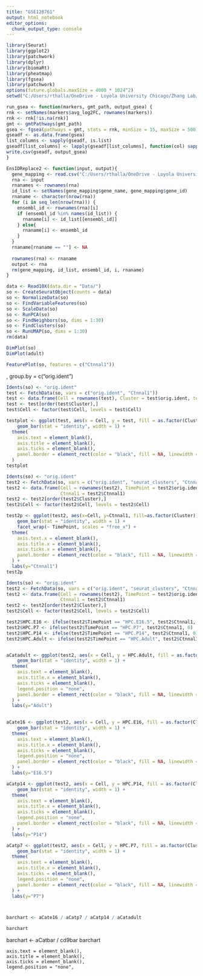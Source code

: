 ```yaml
---
title: "GSE128761"
output: html_notebook
editor_options: 
  chunk_output_type: console
---
```



```r
library(Seurat)
library(ggplot2)
library(patchwork)
library(dplyr)
library(biomaRt)
library(pheatmap)
library(fgsea)
library(patchwork)
options(future.globals.maxSize = 4000 * 1024^2)
setwd("C:/Users/rthalla/OneDrive - Loyola University Chicago/Zhang Lab/RNASeq/HPC GSE128761")

run_gsea <- function(markers, gmt_path, output_gsea) {
rnk <- setNames(markers$avg_log2FC, rownames(markers))
rnk <- rnk[!is.na(rnk)]
gmt <- gmtPathways(gmt_path)
gsea <- fgsea(pathways = gmt, stats = rnk, minSize = 15, maxSize = 500)
gseadf <- as.data.frame(gsea)
list_columns <- sapply(gseadf, is.list)
gseadf[list_columns] <- lapply(gseadf[list_columns], function(col) sapply(col, paste, collapse = ";"))
write.csv(gseadf, output_gsea)
}

EnsIDReplace2 <- function(input, output){
  gene_mapping <- read.csv("C:/Users/rthalla/OneDrive - Loyola University Chicago/Zhang Lab/RNASeq/Cite-seq/GSE145491/Ensembl_labels.csv")
  rna <- input
  rnanames <- rownames(rna)
  id_list <- setNames(gene_mapping$gene_name, gene_mapping$gene_id)
  rnaname <- character(nrow(rna))
  for (i in seq_len(nrow(rna))) {
    ensembl_id <- rownames(rna)[i]
    if (ensembl_id %in% names(id_list)) {
      rnaname[i] <- id_list[[ensembl_id]]
    } else{
      rnaname[i] <- ensembl_id
    }
  }
  rnaname[rnaname == ""] <- NA
  
  rownames(rna) <- rnaname
  output <- rna
  rm(gene_mapping, id_list, ensembl_id, i, rnaname)
}
```

``` r
data <- Read10X(data.dir = "Data/")
so <- CreateSeuratObject(counts = data)
so <- NormalizeData(so)
so <- FindVariableFeatures(so)
so <- ScaleData(so)
so <- RunPCA(so)
so <- FindNeighbors(so, dims = 1:30)
so <- FindClusters(so)
so <- RunUMAP(so, dims = 1:30)
rm(data)
```

```r
DimPlot(so)
DimPlot(adult)

FeaturePlot(so, features = c("Ctnnal1"))
```

, group.by = c("orig.ident")

```r
Idents(so) <- "orig.ident"
test <- FetchData(so, vars = c("orig.ident", "Ctnnal1"))
test <- data.frame(Cell = rownames(test), Cluster = test$orig.ident, test = test$Ctnnal1)
test <- test[order(test$Cluster),]
test$Cell <- factor(test$Cell, levels = test$Cell)

testplot <- ggplot(test, aes(x = Cell, y = test, fill = as.factor(Cluster))) + 
    geom_bar(stat = "identity", width = 1) +
  theme(
    axis.text = element_blank(), 
    axis.title = element_blank(), 
    axis.ticks = element_blank(), 
    panel.border = element_rect(color = "black", fill = NA, linewidth = 1)
  )
testplot

Idents(so) <- "orig.ident"
test2 <- FetchData(so, vars = c("orig.ident", "seurat_clusters", "Ctnnal1"))
test2 <- data.frame(Cell = rownames(test2), TimePoint = test2$orig.ident, Cluster = test2$seurat_clusters, 
                    Ctnnal1 = test2$Ctnnal1)
test2 <- test2[order(test2$Cluster),]
test2$Cell <- factor(test2$Cell, levels = test2$Cell)

test2p <- ggplot(test2, aes(x=Cell, y=Ctnnal1, fill=as.factor(Cluster))) + 
    geom_bar(stat = "identity", width = 1) +
    facet_wrap(~ TimePoint, scales = "free_x") + 
  theme(
    axis.text.x = element_blank(), 
    axis.title.x = element_blank(), 
    axis.ticks.x = element_blank(), 
    panel.border = element_rect(color = "black", fill = NA, linewidth = 1)
  ) + 
  labs(y="Ctnnal1")
test2p

Idents(so) <- "orig.ident"
test2 <- FetchData(so, vars = c("orig.ident", "seurat_clusters", "Ctnnal1"))
test2 <- data.frame(Cell = rownames(test2), TimePoint = test2$orig.ident, Cluster = test2$seurat_clusters, 
                    Ctnnal1 = test2$Ctnnal1)
test2 <- test2[order(test2$Cluster),]
test2$Cell <- factor(test2$Cell, levels = test2$Cell)

test2$HPC.E16 <- ifelse(test2$TimePoint == "HPC.E16.5", test2$Ctnnal1, 0)
test2$HPC.P7 <- ifelse(test2$TimePoint == "HPC.P7", test2$Ctnnal1, 0)
test2$HPC.P14 <- ifelse(test2$TimePoint == "HPC.P14", test2$Ctnnal1, 0)
test2$HPC.Adult <- ifelse(test2$TimePoint == "HPC.Adult", test2$Ctnnal1, 0)


aCatadult <- ggplot(test2, aes(x = Cell, y = HPC.Adult, fill = as.factor(Cluster))) + 
    geom_bar(stat = "identity", width = 1) +
  theme(
    axis.text = element_blank(), 
    axis.title.x = element_blank(), 
    axis.ticks = element_blank(), 
    legend.position = "none",
    panel.border = element_rect(color = "black", fill = NA, linewidth = 1)
  ) + 
  labs(y="Adult")
 

aCate16 <- ggplot(test2, aes(x = Cell, y = HPC.E16, fill = as.factor(Cluster))) + 
    geom_bar(stat = "identity", width = 1) +
  theme(
    axis.text = element_blank(), 
    axis.title.x = element_blank(), 
    axis.ticks = element_blank(),
    legend.position = "none", 
    panel.border = element_rect(color = "black", fill = NA, linewidth = 1)
  ) + 
  labs(y="E16.5")

aCatp14 <- ggplot(test2, aes(x = Cell, y = HPC.P14, fill = as.factor(Cluster))) + 
    geom_bar(stat = "identity", width = 1) +
  theme(
    axis.text = element_blank(), 
    axis.title.x = element_blank(), 
    axis.ticks = element_blank(), 
    legend.position = "none", 
    panel.border = element_rect(color = "black", fill = NA, linewidth = 1)
  ) + 
  labs(y="P14")

aCatp7 <- ggplot(test2, aes(x = Cell, y = HPC.P7, fill = as.factor(Cluster))) + 
    geom_bar(stat = "identity", width = 1) +
  theme(
    axis.text = element_blank(), 
    axis.title.x = element_blank(), 
    axis.ticks = element_blank(), 
    legend.position = "none",
    panel.border = element_rect(color = "black", fill = NA, linewidth = 1)
  ) + 
  labs(y="P7")



barchart <- aCate16 / aCatp7 / aCatp14 / aCatadult

barchart

```

barchart <- aCatbar / cd9bar
barchart

    axis.text = element_blank(), 
    axis.title = element_blank(), 
    axis.ticks = element_blank(), 
    legend.position = "none",
